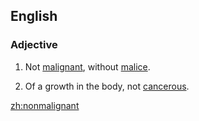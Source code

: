 ==English==
===Adjective===
{{en-adj}}
# Not [[malignant]], without [[malice]].
# {{context|medicine|lang=en}} Of a growth in the body, not [[cancerous]].

[[zh:nonmalignant]]